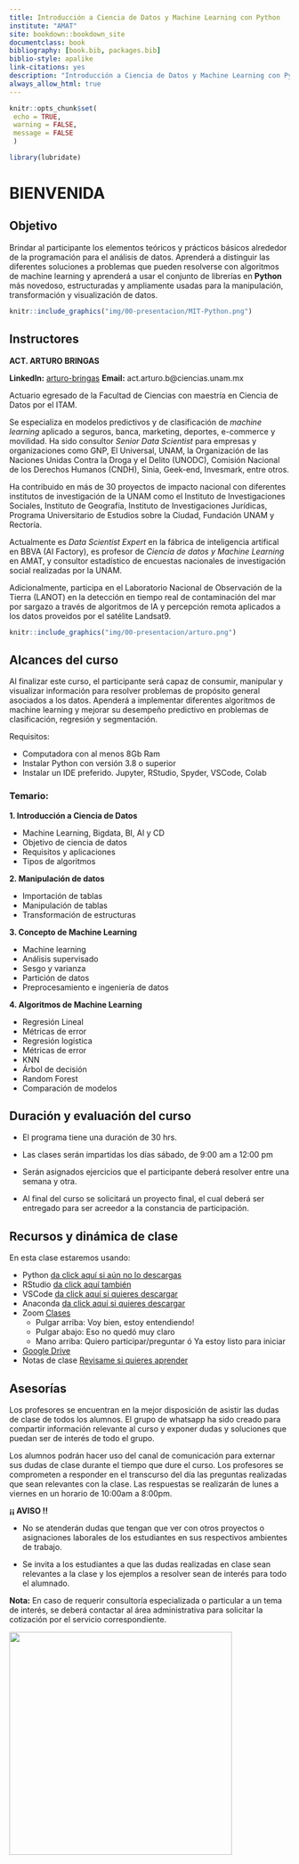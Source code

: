 ```yaml
---
title: Introducción a Ciencia de Datos y Machine Learning con Python
institute: "AMAT"
site: bookdown::bookdown_site
documentclass: book
bibliography: [book.bib, packages.bib]
biblio-style: apalike
link-citations: yes
description: "Introducción a Ciencia de Datos y Machine Learning con Python"
always_allow_html: true
---
```


```r
knitr::opts_chunk$set(
 echo = TRUE,
 warning = FALSE, 
 message = FALSE
 )

library(lubridate)
```

# BIENVENIDA {-}

## Objetivo {-}

Brindar al participante los elementos teóricos y prácticos básicos alrededor de la programación para el análisis de datos. Aprenderá a distinguir las diferentes soluciones a problemas que pueden resolverse con algoritmos de machine learning y aprenderá a usar el conjunto de librerías en **Python** más novedoso, estructuradas y ampliamente usadas para la manipulación, transformación y visualización de datos. 

```r
knitr::include_graphics("img/00-presentacion/MIT-Python.png")
```

## Instructores {-} 

**ACT. ARTURO BRINGAS** 

**LinkedIn:** [arturo-bringas](https://www.linkedin.com/in/arturo-bringas/)
**Email:** act.arturo.b@ciencias.unam.mx

Actuario egresado de la Facultad de Ciencias con maestría en Ciencia de Datos por el ITAM. 

Se especializa en modelos predictivos y de clasificación de *machine learning* aplicado a seguros, banca, marketing, deportes, e-commerce y movilidad. Ha sido consultor *Senior Data Scientist* para empresas y organizaciones como GNP, El Universal, UNAM, la Organización de las Naciones Unidas Contra la Droga y el Delito (UNODC), Comisión Nacional de los Derechos Humanos (CNDH), Sinia, Geek-end, Invesmark, entre otros. 

Ha contribuido en más de 30 proyectos de impacto nacional con diferentes institutos de investigación de la UNAM como el Instituto de Investigaciones Sociales, Instituto de Geografía, Instituto de Investigaciones Jurídicas, Programa Universitario de Estudios sobre la Ciudad, Fundación UNAM y Rectoría.

Actualmente es *Data Scientist Expert* en la fábrica de inteligencia artifical en BBVA (AI Factory), es profesor de *Ciencia de datos y Machine Learning* en AMAT, y consultor estadístico de encuestas nacionales de investigación social realizadas por la UNAM.

Adicionalmente, participa en el Laboratorio Nacional de Observación de la Tierra (LANOT) en la detección en tiempo real de contaminación del mar por sargazo a través de algoritmos de IA y percepción remota aplicados a los datos proveidos por el satélite Landsat9.

```r
knitr::include_graphics("img/00-presentacion/arturo.png")
```

## Alcances del curso {-}

Al finalizar este curso, el participante será capaz de consumir, manipular y visualizar información para resolver problemas de propósito general asociados a los datos. Apenderá a implementar diferentes algoritmos de machine learning y mejorar su desempeño predictivo en problemas de clasificación, regresión y segmentación.

Requisitos: 

- Computadora con al menos 8Gb Ram 
- Instalar Python con versión 3.8 o superior
- Instalar un IDE preferido. Jupyter, RStudio, Spyder, VSCode, Colab

### Temario: {-}

**1.	Introducción a Ciencia de Datos**

*	Machine Learning, Bigdata, BI, AI y CD
*	Objetivo de ciencia de datos
*	Requisitos y aplicaciones
*	Tipos de algoritmos

**2.	Manipulación  de datos**

*	Importación de tablas
* Manipulación de tablas
*	Transformación de estructuras


**3.	Concepto de Machine Learning**

*	Machine learning
*	Análisis supervisado
*	Sesgo y varianza
*	Partición de datos
*	Preprocesamiento e ingeniería de datos

**4.	Algoritmos de Machine Learning**

*	Regresión Lineal
*	Métricas de error
*	Regresión logística
*	Métricas de error
*	KNN
*	Árbol de decisión
*	Random Forest
*	Comparación de modelos


## Duración y evaluación del curso {-}

* El programa tiene una duración de 30 hrs.

* Las clases serán impartidas los días sábado, de 9:00 am a 12:00 pm 

* Serán asignados ejercicios que el participante deberá resolver entre una semana y otra.

* Al final del curso se solicitará un proyecto final, el cual deberá ser entregado para ser acreedor a la constancia de participación.


## Recursos y dinámica de clase {-}

En esta clase estaremos usando: 

* Python [da click aquí si aún no lo descargas](https://www.python.org/downloads/)
* RStudio [da click aquí también](https://www.rstudio.com/products/rstudio/download/)
* VSCode [da click aquí si quieres descargar](https://code.visualstudio.com/download)
* Anaconda [da click aquí si quieres descargar](https://www.anaconda.com/download)
<!-- * R [da click para descargar](https://cran.itam.mx/) -->
* Zoom [Clases](https://us02web.zoom.us/j/5155440751?pwd=YzJCOGF0VnlZdlZlS0Fpc3MvZEhadz09)
  - Pulgar arriba: Voy bien, estoy entendiendo! 
  - Pulgar abajo: Eso no quedó muy claro
  - Mano arriba: Quiero participar/preguntar ó Ya estoy listo para iniciar 
* [Google Drive](https://drive.google.com/drive/folders/1bsl4FXGXI3AvTMPSnWIEV9GRDwmL6elG?usp=sharing)
* Notas de clase [Revisame si quieres aprender](https://acturio.github.io/amt25_01intro2dsml_py/) 




## Asesorías {-}

Los profesores se encuentran en la mejor disposición de asistir las dudas de clase de todos los alumnos. El grupo de whatsapp ha sido creado para compartir información relevante al curso y exponer dudas y soluciones que puedan ser de interés de todo el grupo. 

Los alumnos podrán hacer uso del canal de comunicación para externar sus dudas de clase durante el tiempo que dure el curso. Los profesores se comprometen a responder en el transcurso del día las preguntas realizadas que sean relevantes con la clase. Las respuestas se realizarán de lunes a viernes en un horario de 10:00am a 8:00pm. 

::: {.infobox .important data-latex="{important}"}
**¡¡ AVISO !!**

* No se atenderán dudas que tengan que ver con otros proyectos o asignaciones laborales de los estudiantes en sus respectivos ambientes de trabajo.

* Se invita a los estudiantes a que las dudas realizadas en clase sean relevantes a la clase y los ejemplos a resolver sean de interés para todo el alumnado.
:::

**Nota:** En caso de requerir consultoría especializada o particular a un tema de interés, se deberá contactar al área administrativa para solicitar la cotización por el servicio correspondiente.


<div class="watermark"><img src="img/header.png" width="400"></div>

